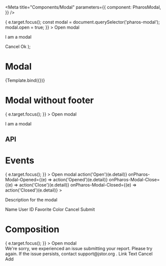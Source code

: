 

<Meta
  title="Components/Modal"
  parameters={{
    component: PharosModal,
  }}
/>

  <Fragment>
    <PharosButton
      onClick={(e) => {
        e.target.focus();
        const modal = document.querySelector('pharos-modal');
        modal.open = true;
      }}
    >
      Open modal
    </PharosButton>
    <PharosModal header="Pharos modal" footer-divider size={args.size}>
      <p>I am a modal</p>
      <PharosButton slot="footer" type="button" variant="secondary" data-modal-close>
        Cancel
      </PharosButton>
      <PharosButton slot="footer" type="button">
        Ok
      </PharosButton>
    </PharosModal>
  </Fragment>
);

# Modal

<GuidelineLink path="modal" />

<Canvas withToolbar>
  <Story
    name="Base"
    argTypes={{
      size: {
        options: ['small', 'medium', 'large'],
        control: {
          type: 'inline-radio',
        },
        defaultValue: 'medium',
      },
    }}
  >
    {Template.bind({})}
  </Story>
</Canvas>

# Modal without footer

<Canvas>
  <Story name="No Footer">
    <PharosButton
      type="button"
      data-modal-id="my-event-modal"
      onClick={(e) => {
        e.target.focus();
      }}
    >
      Open modal
    </PharosButton>
    <PharosModal id="my-event-modal" header="Pharos modal" size="medium">
      <p>I am a modal</p>
    </PharosModal>
  </Story>
</Canvas>

## API

<ArgsTable of={PharosModal} />

# Events

<Canvas>
  <Story name="Events">
    <PharosButton
      type="button"
      data-modal-id="my-event-modal"
      onClick={(e) => {
        e.target.focus();
      }}
    >
      Open modal
    </PharosButton>
    <PharosModal
      id="my-event-modal"
      header="Event modal"
      open
      onPharos-Modal-Open={(e) => action('Open')(e.detail)}
      onPharos-Modal-Opened={(e) => action('Opened')(e.detail)}
      onPharos-Modal-Close={(e) => action('Close')(e.detail)}
      onPharos-Modal-Closed={(e) => action('Closed')(e.detail)}
    >
      <p slot="description">Description for the modal</p>
      <PharosTextInput style={{ marginBottom: '1rem' }} data-modal-focus>
        <span slot="label">Name</span>
      </PharosTextInput>
      <PharosTextInput style={{ marginBottom: '1rem' }}>
        <span slot="label">User ID</span>
      </PharosTextInput>
      <PharosTextInput style={{ marginBottom: '1rem' }}>
        <span slot="label">Favorite Color</span>
      </PharosTextInput>
      <PharosButton slot="footer" type="button" variant="secondary" data-modal-close>
        Cancel
      </PharosButton>
      <PharosButton slot="footer" type="button">
        Submit
      </PharosButton>
    </PharosModal>
  </Story>
</Canvas>

# Composition

<Canvas>
  <Story name="Composition">
    <PharosButton
      type="button"
      data-modal-id="my-alert-modal"
      onClick={(e) => {
        e.target.focus();
      }}
    >
      Open modal
    </PharosButton>
    <PharosModal id="my-alert-modal" header="Add external link" open>
      <div style={{ maxWidth: '36rem' }}>
        <PharosAlert status="error">
          We're sorry, we experienced an issue submitting your report. Please try again. If the
          issue persists, contact
          <PharosLink id="support-link" href="#">
            support@jstor.org
          </PharosLink>.
        </PharosAlert>
        <PharosTextInput name="link" required style={{ marginBottom: '1rem' }}>
          <span slot="label">Link</span>
        </PharosTextInput>
        <PharosTextInput name="text" required style={{ marginBottom: '1rem' }}>
          <span slot="label">Text</span>
        </PharosTextInput>
        <PharosButton
          id="cancel-button"
          slot="footer"
          type="button"
          variant="secondary"
          data-modal-close
        >
          Cancel
        </PharosButton>
        <PharosButton id="add-button" slot="footer" type="button">
          Add
        </PharosButton>
      </div>
    </PharosModal>
  </Story>
</Canvas>
